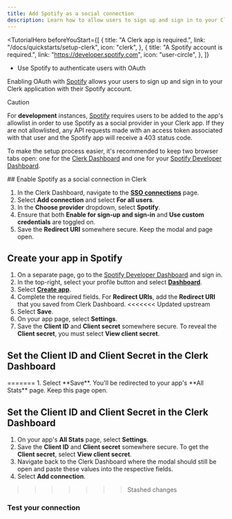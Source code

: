```yaml
---
title: Add Spotify as a social connection
description: Learn how to allow users to sign up and sign in to your Clerk app with their Spotify account using OAuth.
---
```


<TutorialHero
  beforeYouStart={[
    {
      title: "A Clerk app is required.",
      link: "/docs/quickstarts/setup-clerk",
      icon: "clerk",
    },
    {
      title: "A Spotify account is required.",
      link: "https://developer.spotify.com",
      icon: "user-circle",
    },
  ]}
>
  - Use Spotify to authenticate users with OAuth
</TutorialHero>

Enabling OAuth with [Spotify](https://developer.spotify.com/documentation/web-api/concepts/authorization) allows your users to sign up and sign in to your Clerk application with their Spotify account.

> [!CAUTION]
> For **development** instances, [Spotify](https://developer.spotify.com/documentation/web-api/concepts/quota-modes) requires users to be added to the app's allowlist in order to use Spotify as a social provider in your Clerk app. If they are not allowlisted, any API requests made with an access token associated with that user and the Spotify app will receive a 403 status code.

To make the setup process easier, it's recommended to keep two browser tabs open: one for the [Clerk Dashboard](https://dashboard.clerk.com/last-active?path=user-authentication/sso-connections) and one for your [Spotify Developer Dashboard](https://developer.spotify.com/).

<Steps>
  ## Enable Spotify as a social connection in Clerk

  1. In the Clerk Dashboard, navigate to the [**SSO connections**](https://dashboard.clerk.com/last-active?path=user-authentication/sso-connections) page.
  1. Select **Add connection** and select **For all users**.
  1. In the **Choose provider** dropdown, select **Spotify**.
  1. Ensure that both **Enable for sign-up and sign-in** and **Use custom credentials** are toggled on.
  1. Save the **Redirect URI** somewhere secure. Keep the modal and page open.

  ## Create your app in Spotify

  1. On a separate page, go to the [Spotify Developer Dashboard](https://developer.spotify.com/) and sign in.
  1. In the top-right, select your profile button and select [**Dashboard**](https://developer.spotify.com/dashboard).
  1. Select [**Create app**](https://developer.spotify.com/dashboard/create).
  1. Complete the required fields. For **Redirect URIs**, add the **Redirect URI** that you saved from Clerk Dashboard.
<<<<<<< Updated upstream
  1. Select **Save**.
  1. On your app page, select **Settings**.
  1. Save the **Client ID** and **Client secret** somewhere secure. To reveal the **Client secret**, you must select **View client secret**.

  ## Set the Client ID and Client Secret in the Clerk Dashboard

  <Include src="_partials/authentication/set-client-id-secret" />
=======
  1. Select **Save**. You'll be redirected to your app's **All Stats** page. Keep this page open.

  ## Set the Client ID and Client Secret in the Clerk Dashboard

  1. On your app's **All Stats** page, select **Settings**.
  1. Save the **Client ID** and **Client secret** somewhere secure. To get the **Client secret**, select **View client secret**.
  1. Navigate back to the Clerk Dashboard where the modal should still be open and paste these values into the respective fields.
  1. Select **Add connection**.
>>>>>>> Stashed changes

  ### Test your connection

  <Include src="_partials/authentication/test-your-connection" />
</Steps>
